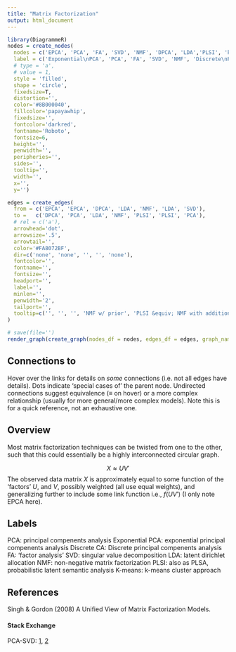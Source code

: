 ```yaml
---
title: "Matrix Factorization"
output: html_document
---
```



```r
library(DiagrammeR)
nodes = create_nodes(    
  nodes = c('EPCA', 'PCA', 'FA', 'SVD', 'NMF', 'DPCA', 'LDA','PLSI', 'km'),
  label = c('Exponential\nPCA', 'PCA', 'FA', 'SVD', 'NMF', 'Discrete\nPCA', 'LDA', 'PLSI', 'K-means'),
  # type = 'a',
  # value = 1,
  style = 'filled',
  shape = 'circle',
  fixedsize=T,
  distortion='',
  color='#8B000040',
  fillcolor='papayawhip',
  fixedsize='',
  fontcolor='darkred',
  fontname='Roboto',
  fontsize=6,
  height='',
  penwidth='',
  peripheries='',
  sides='',
  tooltip='',
  width='',
  x='',
  y='')

edges = create_edges(
  from = c('EPCA', 'EPCA', 'DPCA', 'LDA', 'NMF', 'LDA', 'SVD'),
  to =   c('DPCA', 'PCA', 'LDA', 'NMF', 'PLSI', 'PLSI', 'PCA'),
  # rel = c('a'),
  arrowhead='dot',
  arrowsize='.5',
  arrowtail='',
  color='#FA8072BF',
  dir=c('none', 'none', '', '', 'none'),
  fontcolor='',
  fontname='',
  fontsize='',
  headport='',
  label='',
  minlen='',
  penwidth='2',
  tailport='',
  tooltip=c('', '', '', 'NMF w/ prior', 'PLSI &equiv; NMF with additional constraints on X', 'PLSI is the map estimate of LDA', 'The result of SVD can construct the covariance matrix PCA works on. See SE references')
)

# save(file='')
render_graph(create_graph(nodes_df = nodes, edges_df = edges, graph_name=''), height = 1000, width = 750)
```


## Connections to 

Hover over the links for details on *some* connections (i.e. not all edges have details).  Dots indicate 'special cases of' the parent node. Undirected connections suggest equivalence (&equiv; on hover) or a more complex relationship (usually for more general/more complex models).  Note this is for a quick reference, not an exhaustive one.

## Overview

Most matrix factorization techniques can be twisted from one to the other, such that this could essentially be a highly interconnected circular graph.


$$X \approx UV'$$
The observed data matrix $X$ is approximately equal to some function of the 'factors' $U$, and $V$, possibly weighted (all use equal weights), and generalizing further to include some link function i.e., $f(UV')$ (I only note EPCA here). 


## Labels

PCA: principal compenents analysis
Exponential PCA: exponential principal compenents analysis
Discrete CA: Discrete principal compenents analysis
FA: 'factor analysis'
SVD: singular value decomposition
LDA: latent dirichlet allocation
NMF: non-negative matrix factorization
PLSI: also as PLSA, probabilistic latent semantic analysis
K-means: k-means cluster approach

## References

Singh & Gordon (2008) A Unified View of Matrix Factorization Models.

#### Stack Exchange

PCA-SVD: [1](http://stats.stackexchange.com/questions/134282/relationship-between-svd-and-pca-how-to-use-svd-to-perform-pca), [2](http://math.stackexchange.com/questions/3869/what-is-the-intuitive-relationship-between-svd-and-pca)